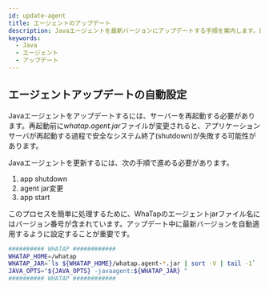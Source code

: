 ```yaml
---
id: update-agent
title: エージェントのアップデート
description: Javaエージェントを最新バージョンにアップデートする手順を案内します。最新のエージェントをダウンロードし、アプリケーションサーバーを再起動してアップデートを適用する方法が含まれます。また、安定的なシステム終了のためのアプリ終了、エージェントのJARファイル変更、アプリ開始の順番に従ってアップデートする手順が確認できます。
keywords:
  - Java
  - エージェント
  - アップデート
---
```



<Downloadagent />

## エージェントアップデートの自動設定

Javaエージェントをアップデートするには、サーバーを再起動する必要があります。再起動前に*whatap.agent.jar*ファイルが変更されると、アプリケーションサーバが再起動する過程で安全なシステム終了(shutdown)が失敗する可能性があります。

Javaエージェントを更新するには、次の手順で進める必要があります。

1. app shutdown
2. agent jar変更
3. app start

このプロセスを簡単に処理するために、WhaTapのエージェントjarファイル名にはバージョン番号が含まれています。アップデート中に最新バージョンを自動適用するように設定することが重要です。

```bash {3} showLineNumbers
########## WHATAP ############
WHATAP_HOME=/whatap
WHATAP_JAR=`ls ${WHATAP_HOME}/whatap.agent-*.jar | sort -V | tail -1`
JAVA_OPTS="${JAVA_OPTS} -javaagent:${WHATAP_JAR} "
########## WHATAP ############
```
